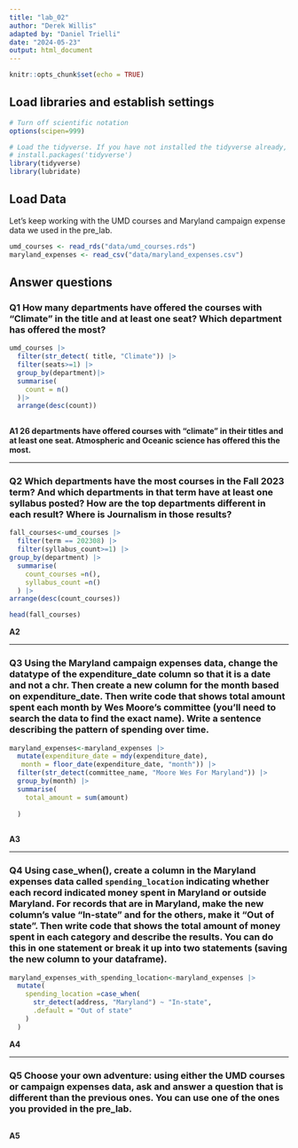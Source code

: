 ```yaml
---
title: "lab_02"
author: "Derek Willis"
adapted by: "Daniel Trielli"
date: "2024-05-23"
output: html_document
---
```


```r
knitr::opts_chunk$set(echo = TRUE)
```

## Load libraries and establish settings

```r
# Turn off scientific notation
options(scipen=999)

# Load the tidyverse. If you have not installed the tidyverse already, remove the # from the next line and run it first.  
# install.packages('tidyverse')
library(tidyverse)
library(lubridate)
```

## Load Data

Let's keep working with the UMD courses and Maryland campaign expense data we used in the pre_lab.

```r
umd_courses <- read_rds("data/umd_courses.rds")
maryland_expenses <- read_csv("data/maryland_expenses.csv")
```

## Answer questions

### **Q1** How many departments have offered the courses with "Climate" in the title and at least one seat? Which department has offered the most?

```r
umd_courses |>
  filter(str_detect( title, "Climate")) |>
  filter(seats>=1) |>
  group_by(department)|>
  summarise(
    count = n()
  )|>
  arrange(desc(count))
  

```

**A1 26 departments have offered courses with "climate" in their titles and at least one seat. Atmospheric and Oceanic science has offered this the most.**

------------------------------------------------------------------------

### **Q2** Which departments have the most courses in the Fall 2023 term? And which departments in that term have at least one syllabus posted? How are the top departments different in each result? Where is Journalism in those results?

```r
fall_courses<-umd_courses |>
  filter(term == 202308) |>
  filter(syllabus_count>=1) |>
group_by(department) |>
  summarise(
    count_courses =n(),
    syllabus_count =n()
  ) |>
arrange(desc(count_courses))

head(fall_courses)
```

**A2**

------------------------------------------------------------------------

### **Q3** Using the Maryland campaign expenses data, change the datatype of the expenditure_date column so that it is a date and not a chr. Then create a new column for the month based on expenditure_date. Then write code that shows total amount spent each month by Wes Moore's committee (you'll need to search the data to find the exact name). Write a sentence describing the pattern of spending over time.

```r
maryland_expenses<-maryland_expenses |>
  mutate(expenditure_date = mdy(expenditure_date),
   month = floor_date(expenditure_date, "month")) |>
  filter(str_detect(committee_name, "Moore Wes For Maryland")) |>
  group_by(month) |>
  summarise(
    total_amount = sum(amount)
    
  )
           
```

**A3**

------------------------------------------------------------------------

### **Q4** Using case_when(), create a column in the Maryland expenses data called `spending_location` indicating whether each record indicated money spent in Maryland or outside Maryland. For records that are in Maryland, make the new column's value "In-state" and for the others, make it "Out of state". Then write code that shows the total amount of money spent in each category and describe the results. You can do this in one statement or break it up into two statements (saving the new column to your dataframe).

```r
maryland_expenses_with_spending_location<-maryland_expenses |>
  mutate(
    spending_location =case_when(
      str_detect(address, "Maryland") ~ "In-state",
      .default = "Out of state"
    )
  )

```

**A4**

------------------------------------------------------------------------

### **Q5** Choose your own adventure: using either the UMD courses or campaign expenses data, ask and answer a question that is different than the previous ones. You can use one of the ones you provided in the pre_lab.

```r

```

**A5**
